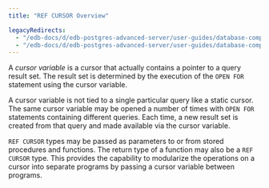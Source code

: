 ```yaml
---
title: "REF CURSOR Overview"

legacyRedirects:
  - "/edb-docs/d/edb-postgres-advanced-server/user-guides/database-compatibility-stored-procedural-language-guide/13/ref_cursor_overview.html"
  - "/edb-docs/d/edb-postgres-advanced-server/user-guides/database-compatibility-stored-procedural-language-guide/latest/ref_cursor_overview.html"
---
```


<div id="ref_cursor_overview" class="registered_link"></div>

A *cursor variable* is a cursor that actually contains a pointer to a query result set. The result set is determined by the execution of the `OPEN FOR` statement using the cursor variable.

A cursor variable is not tied to a single particular query like a static cursor. The same cursor variable may be opened a number of times with `OPEN FOR` statements containing different queries. Each time, a new result set is created from that query and made available via the cursor variable.

`REF CURSOR` types may be passed as parameters to or from stored procedures and functions. The return type of a function may also be a `REF CURSOR` type. This provides the capability to modularize the operations on a cursor into separate programs by passing a cursor variable between programs.
